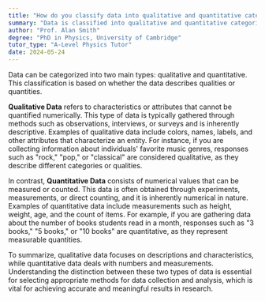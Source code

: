 ```yaml
---
title: "How do you classify data into qualitative and quantitative categories?"
summary: "Data is classified into qualitative and quantitative categories based on whether it describes qualities or quantities."
author: "Prof. Alan Smith"
degree: "PhD in Physics, University of Cambridge"
tutor_type: "A-Level Physics Tutor"
date: 2024-05-24
---
```


Data can be categorized into two main types: qualitative and quantitative. This classification is based on whether the data describes qualities or quantities.

**Qualitative Data** refers to characteristics or attributes that cannot be quantified numerically. This type of data is typically gathered through methods such as observations, interviews, or surveys and is inherently descriptive. Examples of qualitative data include colors, names, labels, and other attributes that characterize an entity. For instance, if you are collecting information about individuals' favorite music genres, responses such as "rock," "pop," or "classical" are considered qualitative, as they describe different categories or qualities.

In contrast, **Quantitative Data** consists of numerical values that can be measured or counted. This data is often obtained through experiments, measurements, or direct counting, and it is inherently numerical in nature. Examples of quantitative data include measurements such as height, weight, age, and the count of items. For example, if you are gathering data about the number of books students read in a month, responses such as "3 books," "5 books," or "10 books" are quantitative, as they represent measurable quantities.

To summarize, qualitative data focuses on descriptions and characteristics, while quantitative data deals with numbers and measurements. Understanding the distinction between these two types of data is essential for selecting appropriate methods for data collection and analysis, which is vital for achieving accurate and meaningful results in research.
    